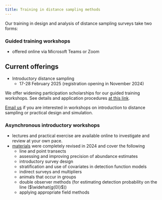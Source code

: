 ```yaml
---
title: Training in distance sampling methods
---
```


Our training in design and analysis of distance sampling surveys take two forms:

### Guided training workshops

- offered online via Microsoft Teams or Zoom

:::{.callout-tip collapse=false appearance='default' icon=true}
## Current offerings

- Introductory distance sampling
  - 17-28 February 2025 (registration opening in November 2024)
:::

We offer widening participation scholarships for our guided training workshops. See details and application procedures [at this link](scholarships.qmd).

[Email us](mailto:distance@st-andrews.ac.uk) if you are interested in workshops on  introduction to distance sampling or practical design and simulation.

### Asynchronous introductory workshops
- lectures and practical exercise are available online to investigate and review at your own pace.
- [materials](https://workshops.distancesampling.org/async2024-2/) were completely revised in 2024 and cover the following
  - line and point transects
  - assessing and improving precision of abundance estimates
  - introductory survey design
  - stratification and use of covariates in detection function models
  - indirect surveys and multipliers
  - animals that occur in groups
  - double observer methods (for estimating detection probability on the line ($\widehat{g(0)}$))
  - applying appropriate field methods
